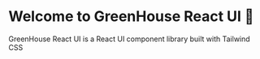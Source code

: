 <Meta title="Components/Introduction" />

# Welcome to GreenHouse React UI 🧩

GreenHouse React UI is a React UI component library built with Tailwind CSS
